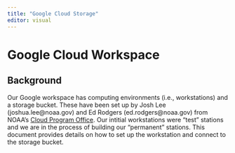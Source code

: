 ```yaml
---
title: "Google Cloud Storage"
editor: visual
---
```

# Google Cloud Workspace

## Background  
Our Google workspace has computing environments (i.e., workstations) and a storage bucket. These have been set up by Josh Lee (joshua.lee@noaa.gov) and Ed Rodgers (ed.rodgers@noaa.gov) from NOAA's [Cloud Program Office](https://www.noaa.gov/information-technology/noaa-cloud-program-office-ncpo). Our intitial workstations were "test" stations and we are in the process of building our "permanent" stations. This document provides details on how to set up the workstation and connect to the storage bucket.  

